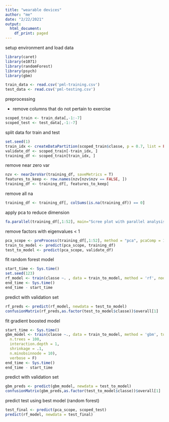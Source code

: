 ```yaml
---
title: "wearable devices"
author: "me"
date: "2/22/2021"
output:
  html_document:
    df_print: paged
---
```



setup environment and load data

```r
library(caret)
library(e1071)
library(randomForest)
library(psych)
library(gbm)

train_data <- read.csv('pml-training.csv')
test_data <- read.csv('pml-testing.csv')
```

preprocessing

- remove columns that do not pertain to exercise

```r
scoped_train <- train_data[,-1:-7]
scoped_test <- test_data[,-1:-7]
```

split data for train and test

```r
set.seed(1)
train_idx <- createDataPartition(scoped_train$classe, p = 0.7, list = FALSE)
validate_df <- scoped_train[-train_idx, ]
training_df <- scoped_train[train_idx, ]
```

remove near zero var

```r
nzv <- nearZeroVar(training_df, saveMetrics = T)
features_to_keep <- row.names(nzv[nzv$nzv == FALSE, ])
training_df <- training_df[, features_to_keep]
```

remove all na

```r
training_df <- training_df[, colSums(is.na(training_df)) == 0]
```

apply pca to reduce dimension

```r
fa.parallel(training_df[,1:52], main="Scree plot with parallel analysis")
```

remove factors with eigenvalues < 1

```r
pca_scope <- preProcess(training_df[,1:52], method = "pca", pcaComp = 13)
train_to_model <- predict(pca_scope, training_df)
test_to_model <- predict(pca_scope, validate_df)
```

fit random forest model

```r
start_time <- Sys.time()
set.seed(123)
rf_model <- train(classe ~. , data = train_to_model, method = 'rf', nodesize = 7, ntree = 30)
end_time <- Sys.time()
end_time - start_time
```

predict with validation set

```r
rf_preds <- predict(rf_model, newdata = test_to_model)
confusionMatrix(rf_preds,as.factor(test_to_model$classe))$overall[1]
```

fit gradient boosted model

```r
start_time <- Sys.time()
gbm_model <- train(classe ~., data = train_to_model, method = 'gbm', tuneGrid = expand.grid(
  n.trees = 100, 
  interaction.depth = 1, 
  shrinkage = .1,
  n.minobsinnode = 10),
  verbose = F)
end_time <- Sys.time()
end_time - start_time
```

predict with validation set

```r
gbm_preds <- predict(gbm_model, newdata = test_to_model)
confusionMatrix(gbm_preds,as.factor(test_to_model$classe))$overall[1]
```

predict test using best model (random forest)

```r
test_final <- predict(pca_scope, scoped_test)
predict(rf_model, newdata = test_final)
```


